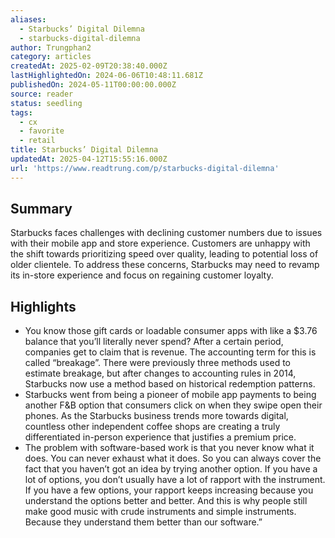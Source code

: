 ```yaml
---
aliases:
  - Starbucks’ Digital Dilemna
  - starbucks-digital-dilemna
author: Trungphan2
category: articles
createdAt: 2025-02-09T20:38:40.000Z
lastHighlightedOn: 2024-06-06T10:48:11.681Z
publishedOn: 2024-05-11T00:00:00.000Z
source: reader
status: seedling
tags:
  - cx
  - favorite
  - retail
title: Starbucks’ Digital Dilemna
updatedAt: 2025-04-12T15:55:16.000Z
url: 'https://www.readtrung.com/p/starbucks-digital-dilemna'
---
```

## Summary

Starbucks faces challenges with declining customer numbers due to issues with their mobile app and store experience. Customers are unhappy with the shift towards prioritizing speed over quality, leading to potential loss of older clientele. To address these concerns, Starbucks may need to revamp its in-store experience and focus on regaining customer loyalty.

## Highlights

- You know those gift cards or loadable consumer apps with like a $3.76 balance that you’ll literally never spend? After a certain period, companies get to claim that is revenue. The accounting term for this is called “breakage”. There were previously three methods used to estimate breakage, but after changes to accounting rules in 2014, Starbucks now use a method based on historical redemption patterns.
- Starbucks went from being a pioneer of mobile app payments to being another F&B option that consumers click on when they swipe open their phones. As the Starbucks business trends more towards digital, countless other independent coffee shops are creating a truly differentiated in-person experience that justifies a premium price.
- The problem with software-based work is that you never know what it does. You can never exhaust what it does. So you can always cover the fact that you haven’t got an idea by trying another option. If you have a lot of options, you don’t usually have a lot of rapport with the instrument. If you have a few options, your rapport keeps increasing because you understand the options better and better. And this is why people still make good music with crude instruments and simple instruments. Because they understand them better than our software.”
